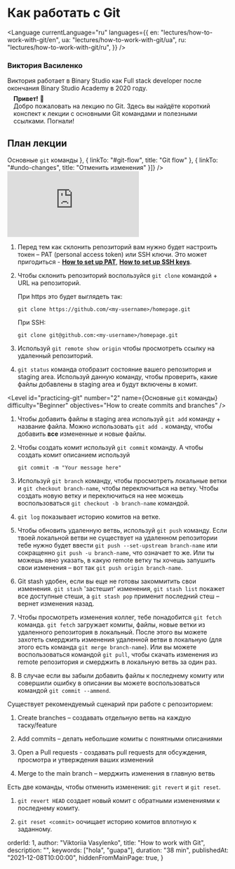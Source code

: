 
<div>
  <h1>
    <strong>Как работать с Git</strong>
  </h1>
</div>

<Language
  currentLanguage="ru"
  languages={{
    en: "lectures/how-to-work-with-git/en",
    ua: "lectures/how-to-work-with-git/ua",
    ru: "lectures/how-to-work-with-git/ru",
  }}
/>

<div>
  <div class="author">
      <div class="avatar-wrapper">
        <object class="avatar-object" role="img" data={viktoriiaVasylenko2021Avatar} aria-label="Viktoriia Vasylenko"></object>
      </div>
      <div class="profile">
        <h3 class="name">Виктория Василенко</h3>
        <p class="about">
          Виктория работает в Binary Studio как Full stack developer после окончания Binary Studio Academy в 2020 году.        </p>
      </div>
    </div>
  <div class="bubble" style="margin: -0.5em 1em 1em;">
    <strong>Привет!</strong> 👋<br />Добро пожаловать на лекцию по Git. Здесь вы найдёте короткий конспект к лекции с основными Git командами и полезными ссылками. Погнали!
  </div>
</div>

<div id="table-of-contents" class="table-of-contents" style="margin-top: 2em;">
  <h2><strong>План лекции</strong></h2>
  <TimelineOfContents timeline={[{
    linkTo: "#setting-up-the-repository",
    title: "Настройка репозитория"
  }, {
    linkTo: "#practicing-git",
    title: <span>Основные <code>git</code> команды</span>
  }, {
    linkTo: "#git-flow",
    title: "Git flow"
  },  {
    linkTo: "#undo-changes",
    title: "Отменить изменения"
  }]} />
</div>

<VideoWrapper duration="38m 2s">
  <iframe src="https://www.youtube.com/embed/HJ7NW6zatXo" frameborder="0" allow="accelerometer; autoplay; clipboard-write; encrypted-media; gyroscope; picture-in-picture" allowfullscreen></iframe>
</VideoWrapper>

<Level id="setting-up-the-repository" number="1" name="Настройка репозитория" difficulty="Beginner" objectives="How to create and clone the repo" />

1. Перед тем как склонить репозиторий вам нужно будет настроить токен – PAT (personal access token) или SSH ключи.
   Это может пригодиться -
   <a href="https://docs.github.com/en/authentication/keeping-your-account-and-data-secure/creating-a-personal-access-token"><strong>How to set up PAT</strong></a>, 
   <a href="https://docs.github.com/en/authentication/connecting-to-github-with-ssh"><strong>How to set up SSH keys</strong></a>.  

2. Чтобы склонить репозиторий воспользуйся `git clone` командой + URL на репозиторий.  

   При https это будет выглядеть так:  
   ```
   git clone https://github.com/<my-username>/homepage.git
   ``` 
   При SSH: 
   ```
   git clone git@github.com:<my-username>/homepage.git
   ``` 

3. Используй `git remote show origin` чтобы просмотреть ссылку на удаленный репозиторий.

4. `git status` команда отобразит состояние вашего репозитория и staging area.
    Используй данную команду, чтобы проверить, какие файлы добавлены в staging area и будут включены в комит.


<Level id="practicing-git" number="2" name={<span>Основные <code>git</code> команды</span>} difficulty="Beginner" objectives="How to create commits and branches"  />

1. Чтобы добавить файлы в staging area используй `git add` команду + название файла.
   Можно использовать `git add .` команду, чтобы добавить <strong>все</strong> измененные и новые файлы.  

2. Чтобы создать комит используй `git commit` команду. А чтобы создать комит описанием используй
   ```
   git commit -m "Your message here"
   ```  

3. Используй `git branch` команду, чтобы просмотреть локальные ветки и `git checkout branch-name`, чтобы переключиться на ветку.
   Чтобы создать новую ветку и переключиться на нее можешь воспользоваться `git checkout -b branch-name` командой. 

4. `git log` показывает историю комитов на ветке.  

5. Чтобы обновить удаленную ветвь, используй `git push` команду.
    Если твоей локальной ветви не существует на удаленном репозитории тебе нужно будет ввести `git push --set-upstream branch-name`
    или сокращенно `git push -u branch-name`, что означает то же. Или ты можешь явно указать, в какую remote ветку ты хочешь
    запушить свои изменения – вот так `git push origin branch-name`.  

6. Git stash удобен, если вы еще не готовы закоммитить свои изменения. `git stash` 'застешит' изменения, `git stash list` покажет все доступные стеши,
    а `git stash pop` применит последний стеш – вернет изменения назад.

7. Чтобы просмотреть изменения коллег, тебе понадобится `git fetch` команда. `git fetch` загружает
    комиты, файлы, новые ветки из удаленного репозитория в локальный. После этого вы можете захотеть
    смерджить изменения удаленной ветви в локальную (для этого есть команда `git merge branch-name`).
    Или вы можете воспользоваться командой `git pull`, чтобы скачать изменения из remote репозитория и
    смерджить в локальную ветвь за один раз.

8. В случае если вы забыли добавить файлы к последнему комиту или совершили ошибку в описании вы можете воспользоваться командой `git commit --ammend`.
 
<Level id="git-flow" number="3" name="Git flow" difficulty="Intermediate" objectives="How to create pull requests" />

Существует рекомендуемый сценарий при работе с репозиторием:

1. Create branches – создавать отдельную ветвь на каждую таску/feature

2. Add commits – делать небольшие комиты с понятными описаниями

3. Open a Pull requests - создавать pull requests для обсуждения, просмотра и утверждения ваших изменений

4. Merge to the main branch – мерджить изменения в главную ветвь


<Level id="undo-changes" number="4" name="Отменить изменения" difficulty="Hard" objectives="How to revert or reset commits" />

Есть две команды, чтобы отменить изменения: `git revert` и `git reset`.

1. `git revert HEAD` создает новый комит с обратными изменениями к последнему комиту.

2. `git reset <commit>` оочищает историю комитов вплотную к заданному.


  orderId: 1,
  author: "Viktoriia Vasylenko",
  title: "How to work with Git",
  description: "",
  keywords: ["hola", "guapa"],
  duration: "38 min",
  publishedAt: "2021-12-08T10:00:00",
  hiddenFromMainPage: true,
}

